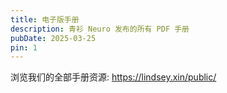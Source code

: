 ```yaml
---
title: 电子版手册
description: 青衫 Neuro 发布的所有 PDF 手册
pubDate: 2025-03-25
pin: 1
---
```


<div className="grid grid-cols-1 md:grid-cols-2 gap-6 mb-12">
  <CardCustom
    icon="ri-book-2-line"
    iconColor="text-lime-700"
    iconBg="bg-lime-100"
    title="初识神经多样性指南"
    description="带你走进8亿NS(神经多样性)的世界——23年9月发布"
    link="/assets/pdf/初识神经多样性指南.pdf"
  />

  <CardCustom
    icon="ri-book-2-line"
    iconColor="text-emerald-700"
    iconBg="bg-emerald-100"
    title="独立生活能力指南"
    description="独立生活能力清单电子书 Checklist——23年7月发布"
    link="/assets/pdf/独立生活能力清单.pdf"
  />

  <CardCustom
    icon="ri-book-2-line"
    iconColor="text-green-700"
    iconBg="bg-green-100"
    title="成年DCD人士生活指南"
    description="与发育协调性障碍共同生活——21年9月发布"
    link="/assets/pdf/与DCD共同生活.pdf"
  />
</div>

浏览我们的全部手册资源: https://lindsey.xin/public/
